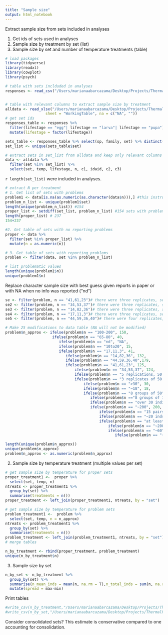 ```yaml
---
title: "Sample size"
output: html_notebook
---
```

Extract sample size from sets included in analyses

1. Get ids of sets used in analyses
2. Sample size by treatment by set (list)
3. Sample size by set and number of temperature treatments (table)


```r
# load packages
library(tidyverse)
library(readxl)
library(cowplot)
library(psych)
```



```r
# table with sets inclduded in analyses
responses <- read_csv("/Users/marianaabarcazama/Desktop/Projects/ThermalPerformance/ThermalResponsesTable.csv")


# table with relevant columns to extract sample size by treatment
alldata <- read_xlsx("/Users/marianaabarcazama/Desktop/Projects/ThermalPerformance/PhysiologyDatabaseVersion5.xlsx", 
                  sheet = "WorkingTable", na = c("NA", ""))
# get set ids
responses_table <- responses %>% 
  filter(lifestage == "egg"| lifestage == "larva"| lifestage == "pupa") %>% 
  mutate(lifestage = factor(lifestage))

sets_table <- responses_table %>% select(sp, family, set) %>% distinct()
set_list <- unique(sets_table$set)

# extract sets in set_list from alldata and keep only relevant columns for sample size estimation
data <- alldata %>% 
  filter(set %in% set_list) %>% 
  select(set, temp, lifestage, n, c1, idaid, c2, c3)


```

  `r length(set_list)` were included in analyses. 


```r
# extract N per treatment
# 1. Get list of sets with problems
problem1 <- data[is.na(as.numeric(as.character(data$n))),] #this instruction first changes non-numeric entries to NA and keeps only rows with NA values in sample size
problem_n_list <- unique(problem1$set)
length(unique(problem_n_list)) #154
proper_list <- setdiff(set_list, problem_n_list) #154 sets with problematic sample sizes
length(proper_list) # 237
154+237

#2. Get table of sets with no reporting problems 
proper <- data %>% 
  filter(set %in% proper_list) %>% 
  mutate(n = as.numeric(n))

# 3. Get table of sets with reporting problems
problem <- filter(data, set %in% problem_n_list)

# list problematic values
length(unique(problem1$n))
unique(problem1$n)

```
Replace character sample size with best guess given reports in paper or with NA when no info was reported ("nd")

```r
se <- filter(problem, n == "41,61,23")# there were three replicates, so add values
se2 <- filter(problem, n == "34,53,37")# there were three replicates, so add values
se3 <- filter(problem, n == "14,82,36")# there were three replicates, so add values
se4 <- filter(problem, n == "17,11,3")# there were three replicates, so add values
se5 <- filter(problem, n == "44,59,36,40")# there were four replicates, so add values

# Make 25 modifications to data table (NA will not be modified)
problem$n_approx <- ifelse(problem$n == "100-200", 150,
                     ifelse(problem$n == "65-80", 40,
                        ifelse(problem$n == "nd", "NA",
                        ifelse(problem$n == "10to20", 15,
                        ifelse(problem$n == "17,11,3", 41,
                           ifelse(problem$n == "14,82,36", 132,
                           ifelse(problem$n == "44,59,36,40",179,
                           ifelse(problem$n == "41,61,23", 125,
                               ifelse(problem$n == "34,53,37", 124,
                               ifelse(problem$n == "5 replications, 50 to 60 eggs", 275, 
                               ifelse(problem$n == "3 replicates of 50 each", 150, 
                                   ifelse(problem$n == ">30", 30, 
                                   ifelse(problem$n == "~18", 18,
                                   ifelse(problem$n == "8 groups of 50", 400, 
                                      ifelse(problem$n =="8 groups of 15", 120,
                                      ifelse(problem$n == "over 30 individuals per treatment", 30,        
                                      ifelse(problem$n == "~200", 200, 
                                          ifelse(problem$n == "15 pairs of adults", 30,   
                                          ifelse(problem$n == "~20 inds", 20,
                                          ifelse(problem$n == "at least 15", 15, 
                                              ifelse(problem$n == "~2000", 2000, 
                                              ifelse(problem$n == "~60", 60,                                                                                                     ifelse(problem$n == "150 eggs", 150,                                                                                                  ifelse(problem$n == "~20", 20,
                                                 ifelse(problem$n == "~100",100, problem$n)))))))))))))))))))))))))

length(unique(problem$n_approx))
unique(problem$n_approx)
problem$n_approx <- as.numeric(problem$n_approx)

```

2. Sample size by temperature treatment (multiple values per set)

```r
# get sample size by temperature for proper sets
proper_treatment1 <-  proper %>% 
  select(set, temp, n) 
ntreats <- proper_treatment1 %>% 
  group_by(set) %>% 
  summarise(treatments = n())
proper_treatment <- left_join(proper_treatment1, ntreats, by = "set")

# get sample size by temperature for problem sets
problem_treatment1 <-  problem %>% 
  select(set, temp, n = n_approx) 
ntreats <- problem_treatment1 %>% 
  group_by(set) %>% 
  summarise(treatments = n())
problem_treatment <- left_join(problem_treatment1, ntreats, by = "set")
# merge tables

n_by_treatment <- rbind(proper_treatment, problem_treatment)
unique(n_by_treatment$n)

```


3. Sample size by set 

```r
n_by_set <- n_by_treatment %>% 
  group_by(set) %>% 
  summarise(n_mean_inds = mean(n, na.rm = T),n_total_inds = sum(n, na.rm = T), n_temps = mean(treatments, na.rm = T), max = max(temp,na.rm = T), min =  min(temp, na.rm = T)) %>% 
  mutate(spread = max-min)
```

Print tables
```r
#write_csv(n_by_treatment,"/Users/marianaabarcazama/Desktop/Projects/ThermalPerformance/NbyTreatment.csv")
#write_csv(n_by_set,"/Users/marianaabarcazama/Desktop/Projects/ThermalPerformance/NbySet.csv")
```

Consider consolidated sets? This estimate is conservative compared to one accounting for consolidation. 

